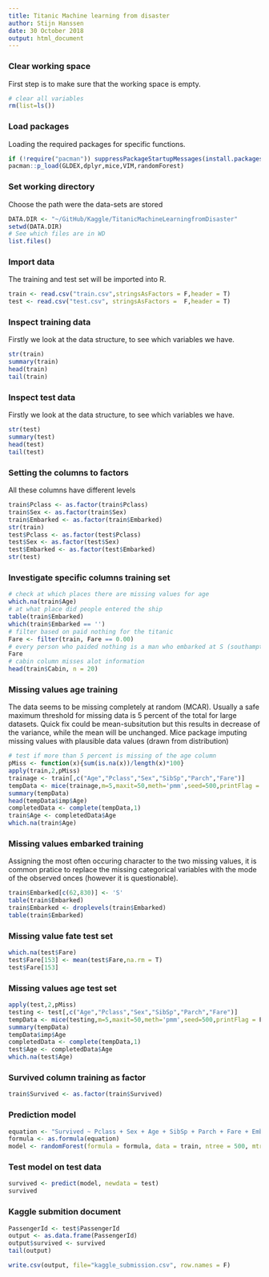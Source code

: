 ```yaml
---
title: Titanic Machine learning from disaster
author: Stijn Hanssen
date: 30 October 2018
output: html_document
---
```


### Clear working space
First step is to make sure that the working space is empty.
```r
# clear all variables
rm(list=ls()) 
```

### Load packages
Loading the required packages for specific functions.
```r
if (!require("pacman")) suppressPackageStartupMessages(install.packages("pacman"))
pacman::p_load(GLDEX,dplyr,mice,VIM,randomForest)
```

### Set working directory
Choose the path were the data-sets are stored
```r
DATA.DIR <- "~/GitHub/Kaggle/TitanicMachineLearningfromDisaster"
setwd(DATA.DIR)
# See which files are in WD
list.files() 
```

### Import data
The training and test set will be imported into R.
```r
train <- read.csv("train.csv",stringsAsFactors = F,header = T)
test <- read.csv("test.csv", stringsAsFactors =  F,header = T)
```

### Inspect training data
Firstly we look at the data structure, to see which variables we have. 
```r
str(train)
summary(train)
head(train)
tail(train)
```

### Inspect test data
Firstly we look at the data structure, to see which variables we have. 
```r
str(test)
summary(test)
head(test)
tail(test)
```

### Setting the columns to factors
All these columns have different levels
```r
train$Pclass <- as.factor(train$Pclass)
train$Sex <- as.factor(train$Sex)
train$Embarked <- as.factor(train$Embarked)
str(train)
test$Pclass <- as.factor(test$Pclass)
test$Sex <- as.factor(test$Sex)
test$Embarked <- as.factor(test$Embarked)
str(test)
```

### Investigate specific columns training set
```r
# check at which places there are missing values for age
which.na(train$Age)
# at what place did people entered the ship
table(train$Embarked)
which(train$Embarked == '')
# filter based on paid nothing for the titanic
Fare <- filter(train, Fare == 0.00)
# every person who paided nothing is a man who embarked at S (southampton) it is mentioned that this is the place were the crew boarded
Fare
# cabin column misses alot information
head(train$Cabin, n = 20)
```

### Missing values age training
The data seems to be missing completely at random (MCAR). Usually a safe maximum threshold for missing data is 5 percent of the total for large datasets. Quick fix could be mean-subsitution but this results in decrease of the variance, while the mean will be unchanged.
Mice package imputing missing values with plausible data values (drawn from distribution)
```r
# test if more than 5 percent is missing of the age column
pMiss <- function(x){sum(is.na(x))/length(x)*100}
apply(train,2,pMiss)
trainage <- train[,c("Age","Pclass","Sex","SibSp","Parch","Fare")]
tempData <- mice(trainage,m=5,maxit=50,meth='pmm',seed=500,printFlag = F)
summary(tempData)
head(tempData$imp$Age)
completedData <- complete(tempData,1)
train$Age <- completedData$Age
which.na(train$Age)
```

### Missing values embarked training
Assigning the most often occuring character to the two missing values, it is common pratice to replace the missing categorical variables with the mode of the observed onces (however it is questionable).
```r
train$Embarked[c(62,830)] <- 'S'
table(train$Embarked)
train$Embarked <- droplevels(train$Embarked)
table(train$Embarked)
```

### Missing value fate test set

```r
which.na(test$Fare)
test$Fare[153] <- mean(test$Fare,na.rm = T)
test$Fare[153]
```


### Missing values age test set

```r
apply(test,2,pMiss)
testing <- test[,c("Age","Pclass","Sex","SibSp","Parch","Fare")]
tempData <- mice(testing,m=5,maxit=50,meth='pmm',seed=500,printFlag = F)
summary(tempData)
tempData$imp$Age
completedData <- complete(tempData,1)
test$Age <- completedData$Age
which.na(test$Age)
```

### Survived column training as factor

```r
train$Survived <- as.factor(train$Survived)
```

### Prediction model

```r
equation <- "Survived ~ Pclass + Sex + Age + SibSp + Parch + Fare + Embarked"
formula <- as.formula(equation)
model <- randomForest(formula = formula, data = train, ntree = 500, mtry = 3, nodesize = 0.01 * nrow(train))
```

### Test model on test data
```r
survived <- predict(model, newdata = test)
survived
```

### Kaggle submition document

```r
PassengerId <- test$PassengerId
output <- as.data.frame(PassengerId)
output$survived <- survived
tail(output)

write.csv(output, file="kaggle_submission.csv", row.names = F)
```


